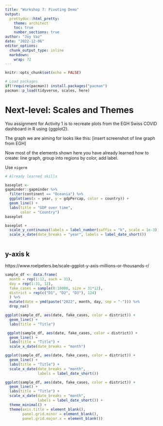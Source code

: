 ```yaml
---
title: "Workshop 7: Pivoting Demo"
output:
  prettydoc::html_pretty:
    theme: architect
    toc: true
    number_sections: true
author: "Joy Vaz"
date: "2022-12-06"
editor_options: 
  chunk_output_type: inline
  markdown: 
    wrap: 72
---
```


```r
knitr::opts_chunk$set(echo = FALSE)

# Load packages 
if(!require(pacman)) install.packages("pacman")
pacman::p_load(tidyverse, scales, here)

```


# Next-level: Scales and Themes

You assignment for Activity 1 is to recreate plots from the EGH Swiss COVID dashboard in R using {ggplot2}.

The graph we are aiming for looks like this:
[insert screenshot of line graph from EGH]

Now most of the elements shown here you have already learned how to create: line graph, group into regions by color, add label. 

Use `nigerm`

```r
# Already learned skills

baseplot <- 
gapminder::gapminder %>% 
  filter(continent == "Oceania") %>% 
  ggplot(aes(x = year, y = gdpPercap, color = country)) +
  geom_line() +
  labs(title = "GDP over time",
       color = "Country")
baseplot
```

```r
baseplot +
  scale_y_continuous(labels = label_number(suffix = "k", scale = 1e-3))+
  scale_x_date(date_breaks = "year", labels = label_date_short())
```


```r

```

## y-axis k

https://www.roelpeters.be/scale-ggplot-y-axis-millions-or-thousands-r/


```r
sample_df <- data.frame(
  month = rep(1:12, each = 31),
  day = rep(1:31, 12),
  fake_cases = sample(0:10000, size = 31*12),
  district = rep(c("D1", "D2", "D3"), 124)
  ) %>% 
  mutate(date = ymd(paste("2022", month, day, sep = "-"))) %>% 
  drop_na()

ggplot(sample_df, aes(date, fake_cases, color = district)) +
  geom_line() +
  labs(title = "Title")

 ggplot(sample_df, aes(date, fake_cases, color = district)) +
  geom_line() +
  labs(title = "Title") +
  scale_x_date(date_breaks = "month")

ggplot(sample_df, aes(date, fake_cases, color = district)) +
  geom_line() +
  labs(title = "Title") +
  scale_x_date(date_breaks = "month",
               labels = label_date_short())

ggplot(sample_df, aes(date, fake_cases, color = district)) +
  geom_line() +
  labs(title = "Title") +
  scale_x_date(date_breaks = "month",
               labels = label_date_short()) +
  theme_minimal() +
  theme(axis.title = element_blank(),
        panel.grid.minor = element_blank(),
        panel.grid.major.x = element_blank())
 
```

